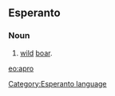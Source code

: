 ==Esperanto==
===Noun===
# [[wild]] [[boar]].

{{Universala Vortaro}}
[[eo:apro]]
[[Category:Esperanto language]]